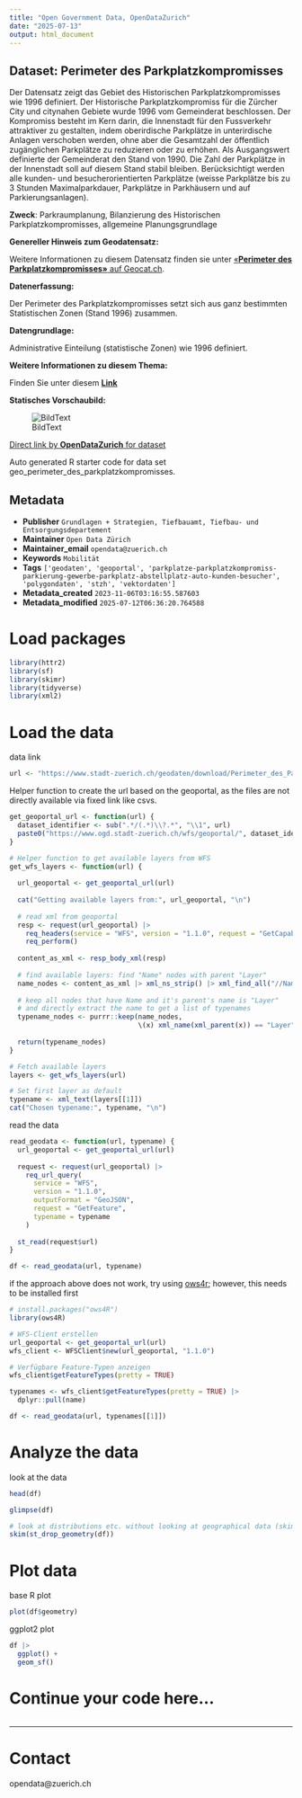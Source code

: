 ```yaml
---
title: "Open Government Data, OpenDataZurich"
date: "2025-07-13"
output: html_document
---
```


## Dataset: Perimeter des Parkplatzkompromisses

Der Datensatz zeigt das Gebiet des Historischen Parkplatzkompromisses wie 1996 definiert. Der Historische Parkplatzkompromiss für die Zürcher City und citynahen Gebiete wurde 1996 vom Gemeinderat beschlossen. Der Kompromiss besteht im Kern darin, die Innenstadt für den Fussverkehr attraktiver zu gestalten, indem oberirdische Parkplätze in unterirdische Anlagen verschoben werden, ohne aber die Gesamtzahl der öffentlich zugänglichen Parkplätze zu reduzieren oder zu erhöhen. Als Ausgangswert definierte der Gemeinderat den Stand von 1990. Die Zahl der Parkplätze in der Innenstadt soll auf diesem Stand stabil bleiben. Berücksichtigt werden alle kunden- und besucherorientierten Parkplätze (weisse Parkplätze bis zu 3 Stunden Maximalparkdauer, Parkplätze in Parkhäusern und auf Parkierungsanlagen). 

**Zweck**: Parkraumplanung, Bilanzierung des Historischen Parkplatzkompromisses, allgemeine Planungsgrundlage

**Genereller Hinweis zum Geodatensatz:**


Weitere Informationen zu diesem Datensatz finden sie unter [«**Perimeter des Parkplatzkompromisses»** auf Geocat.ch](https://www.geocat.ch/geonetwork/srv/ger/catalog.search#/metadata/813a3296-73d1-45b7-b88b-225fff04fef4).				
			   

**Datenerfassung:**

Der Perimeter des Parkplatzkompromisses setzt sich aus ganz bestimmten Statistischen Zonen (Stand 1996) zusammen.

**Datengrundlage:**

Administrative Einteilung (statistische Zonen) wie 1996 definiert.

**Weitere Informationen zu diesem Thema:**

Finden Sie unter diesem [**Link**](https://www.stadt-zuerich.ch/de/politik-und-verwaltung/politik-und-recht/stadtratsbeschluesse/2011/Mai/StZH_StRB_2011_0590.html)

**Statisches Vorschaubild:**

![BildText](https://www.gis.stadt-zuerich.ch/zueriplan_docs/geocat/813a3296-73d1-45b7-b88b-225fff04fef4.png)



[Direct link by **OpenDataZurich** for dataset](https://data.stadt-zuerich.ch/dataset/geo_perimeter_des_parkplatzkompromisses)

Auto generated R starter code for data set geo_perimeter_des_parkplatzkompromisses.

## Metadata

- **Publisher** `Grundlagen + Strategien, Tiefbauamt, Tiefbau- und Entsorgungsdepartement`
- **Maintainer** `Open Data Zürich`
- **Maintainer_email** `opendata@zuerich.ch`
- **Keywords** `Mobilität`
- **Tags** `['geodaten', 'geoportal', 'parkplatze-parkplatzkompromiss-parkierung-gewerbe-parkplatz-abstellplatz-auto-kunden-besucher', 'polygondaten', 'stzh', 'vektordaten']`
- **Metadata_created** `2023-11-06T03:16:55.587603`
- **Metadata_modified** `2025-07-12T06:36:20.764588`


# Load packages

```r
library(httr2)
library(sf)
library(skimr)
library(tidyverse)
library(xml2)
```

# Load the data

data link
```r
url <- "https://www.stadt-zuerich.ch/geodaten/download/Perimeter_des_Parkplatzkompromisses?format=geojson_link"
```


Helper function to create the url based on the geoportal, as the files are not directly available via fixed link like csvs.
```r
get_geoportal_url <- function(url) {
  dataset_identifier <- sub(".*/(.*)\\?.*", "\\1", url)
  paste0("https://www.ogd.stadt-zuerich.ch/wfs/geoportal/", dataset_identifier)
}
```

```r
# Helper function to get available layers from WFS
get_wfs_layers <- function(url) {
  
  url_geoportal <- get_geoportal_url(url)
  
  cat("Getting available layers from:", url_geoportal, "\n")
  
  # read xml from geoportal
  resp <- request(url_geoportal) |> 
    req_headers(service = "WFS", version = "1.1.0", request = "GetCapabilities") |> 
    req_perform()
  
  content_as_xml <- resp_body_xml(resp)
  
  # find available layers: find "Name" nodes with parent "Layer"
  name_nodes <- content_as_xml |> xml_ns_strip() |> xml_find_all("//Name")
  
  # keep all nodes that have Name and it's parent's name is "Layer"
  # and directly extract the name to get a list of typenames
  typename_nodes <- purrr::keep(name_nodes,
                                \(x) xml_name(xml_parent(x)) == "Layer")
  
  return(typename_nodes)
}

# Fetch available layers
layers <- get_wfs_layers(url)

# Set first layer as default
typename <- xml_text(layers[[1]])
cat("Chosen typename:", typename, "\n")
```

read the data
```r
read_geodata <- function(url, typename) {
  url_geoportal <- get_geoportal_url(url)
  
  request <- request(url_geoportal) |>
    req_url_query(
      service = "WFS",
      version = "1.1.0",
      outputFormat = "GeoJSON",
      request = "GetFeature",
      typename = typename
    )
  
  st_read(request$url)
}

df <- read_geodata(url, typename)
```

if the approach above does not work, try using [ows4r](https://eblondel.github.io/ows4R/); however, this needs to be installed first
```r
# install.packages("ows4R")
library(ows4R)

# WFS-Client erstellen
url_geoportal <- get_geoportal_url(url)
wfs_client <- WFSClient$new(url_geoportal, "1.1.0")

# Verfügbare Feature-Typen anzeigen
wfs_client$getFeatureTypes(pretty = TRUE)

typenames <- wfs_client$getFeatureTypes(pretty = TRUE) |> 
  dplyr::pull(name)

df <- read_geodata(url, typenames[[1]])
```

# Analyze the data

look at the data
```r
head(df)
```

```r
glimpse(df)
```

```r
# look at distributions etc. without looking at geographical data (skim cannot deal with geometries)
skim(st_drop_geometry(df))
```

# Plot data

base R plot
```r
plot(df$geometry)
```

ggplot2 plot
```r
df |>
  ggplot() +
  geom_sf()
```

# Continue your code here...

```r

```

------------------------------------------------------------------------

# Contact

opendata@zuerich.ch
